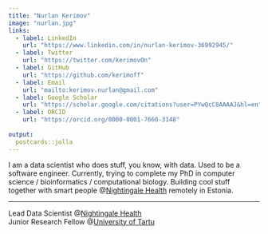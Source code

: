 ```yaml
---
title: "Nurlan Kerimov"
image: "nurlan.jpg"
links:
  - label: LinkedIn
    url: "https://www.linkedin.com/in/nurlan-kerimov-36992945/"
  - label: Twitter
    url: "https://twitter.com/kerimovOn"
  - label: GitHub
    url: "https://github.com/kerimoff"
  - label: Email
    url: "mailto:kerimov.nurlan@gmail.com"
  - label: Google Scholar
    url: "https://scholar.google.com/citations?user=PYwQcC8AAAAJ&hl=en"
  - label: ORCID
    url: "https://orcid.org/0000-0001-7660-3148"
    
output:
  postcards::jolla
---
```


I am a data scientist who does stuff, you know, with data. Used to be a software engineer. 
Currently, trying to complete my PhD in computer science / bioinformatics / computational biology. 
Building cool stuff together with smart people @[Nightingale Health](https://nightingalehealth.com/) remotely in Estonia.

---

Lead Data Scientist @[Nightingale Health](https://nightingalehealth.com/)  
Junior Research Fellow @[University of Tartu](https://cs.ut.ee/en)